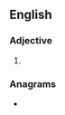 ==English==

===Adjective===
{{head|en|adjective comparative form}}

# {{en-comparative of|auntly}}

===Anagrams===
* {{anagrams|en|retinula|tenurial}}
